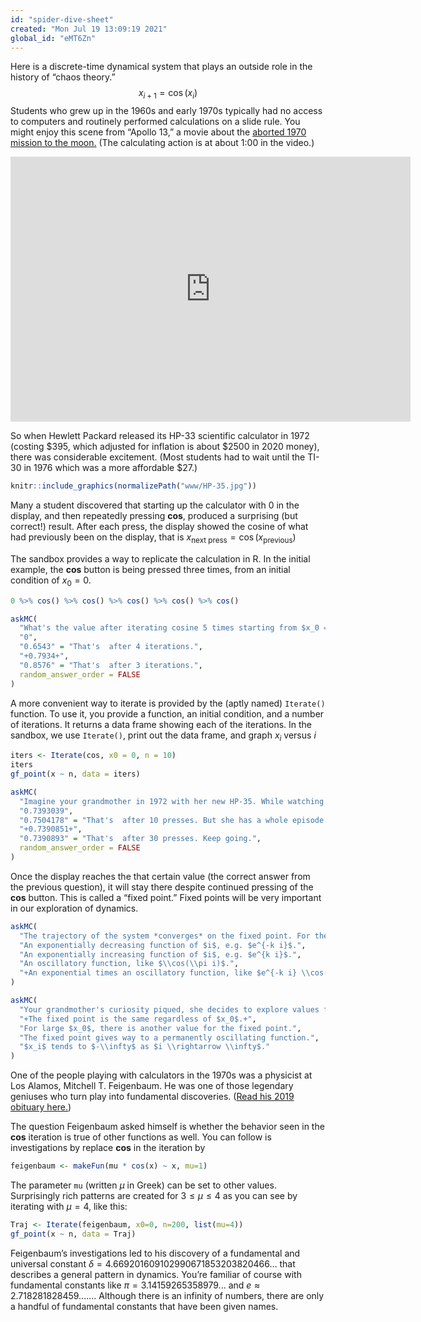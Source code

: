 ```yaml
---
id: "spider-dive-sheet"
created: "Mon Jul 19 13:09:19 2021"
global_id: "eMT6Zn"
---
```


Here is a discrete-time dynamical system that plays an outside role in the history of "chaos theory." $$x_{i+1} = \cos(x_i)$$
Students who grew up in the 1960s and early 1970s typically had no access to computers and routinely performed calculations on a slide rule. You might enjoy this scene from "Apollo 13," a movie about the [aborted 1970 mission to the moon.](https://airandspace.si.edu/explore-and-learn/topics/apollo/apollo-program/landing-missions/apollo13.cfm#:~:text=Apollo%2013%20was%20to%20be,to%20the%20Earth%20without%20landing.) (The calculating action is at about 1:00 in the video.)

<iframe src="https://player.vimeo.com/video/34664087" width="640" height="424" frameborder="0" allow="autoplay; fullscreen; picture-in-picture" allowfullscreen></iframe>

So when Hewlett Packard released its HP-33 scientific calculator in 1972 (costing $395, which adjusted for inflation is about $2500 in 2020 money), there was considerable excitement. (Most students had to wait until the TI-30 in 1976 which was a more affordable $27.)

```r
knitr::include_graphics(normalizePath("www/HP-35.jpg"))
```
Many a student discovered that starting up the calculator with 0 in the display, and then repeatedly pressing  **cos**, produced a surprising (but correct!) result. After each press, the display showed the cosine of what had previously been on the display, that is $x_\text{next press} = \cos(x_\text{previous})$

The sandbox provides a way to replicate the calculation in R. In the initial example, the **cos** button is being pressed three times, from an initial condition of $x_0 = 0$.

```r
0 %>% cos() %>% cos() %>% cos() %>% cos() %>% cos()
```

```r
askMC(
  "What's the value after iterating cosine 5 times starting from $x_0 = 0$?",
  "0",
  "0.6543" = "That's  after 4 iterations.",
  "+0.7934+",
  "0.8576" = "That's  after 3 iterations.",
  random_answer_order = FALSE
)
```

A more convenient way to iterate is provided by the (aptly named) `Iterate()` function. To use it, you provide a function, an initial condition, and a number of iterations. It returns a data frame showing each of the iterations. In the sandbox, we use `Iterate()`, print out the data frame, and graph $x_i$ versus $i$

```r
iters <- Iterate(cos, x0 = 0, n = 10)
iters
gf_point(x ~ n, data = iters)
```


```r
askMC(
  "Imagine your grandmother in 1972 with her new HP-35. While watching \"Gilligan's Island\", she presses the cosine button over and over and over. What will she end up with? (By the way, your grandmother is by no means alone in doing this.)",
  "0.7393039",
  "0.7504178" = "That's  after 10 presses. But she has a whole episode to spend pressing the **cos** button.",
  "+0.7390851+",
  "0.7390893" = "That's  after 30 presses. Keep going.",
  random_answer_order = FALSE
)
```

Once the display reaches the that certain value (the correct answer from the previous question), it will stay there despite continued pressing of the **cos** button. This is called a "fixed point." Fixed points will be very important in our exploration of dynamics.

```r
askMC(
  "The trajectory of the system *converges* on the fixed point. For the **cos** dynamical system, which of the following best describes the functional form of the convergence?",
  "An exponentially decreasing function of $i$, e.g. $e^{-k i}$.",
  "An exponentially increasing function of $i$, e.g. $e^{k i}$.",
  "An oscillatory function, like $\\cos(\\pi i)$.",
  "+An exponential times an oscillatory function, like $e^{-k i} \\cos(\\pi i)$+"
)
```

```r
askMC(
  "Your grandmother's curiosity piqued, she decides to explore values for the initial condition $x_0$ other than $x_0=0$. What did she find?",
  "+The fixed point is the same regardless of $x_0$.+",
  "For large $x_0$, there is another value for the fixed point.",
  "The fixed point gives way to a permanently oscillating function.",
  "$x_i$ tends to $-\\infty$ as $i \\rightarrow \\infty$."
)
```

One of the people playing with calculators in the 1970s was a physicist at Los Alamos, Mitchell T. Feigenbaum. He was one of those legendary geniuses who turn play into fundamental discoveries. ([Read his 2019 obituary here.](https://www.nytimes.com/2019/07/18/science/mitchell-feigenbaum-dead.html))

The question Feigenbaum asked himself is whether the behavior seen in the **cos** iteration is true of other functions as well. You can follow is investigations by replace **cos** in the iteration by 

```r
feigenbaum <- makeFun(mu * cos(x) ~ x, mu=1)
```

The parameter `mu` (written $\mu$ in Greek) can be set to other values. Surprisingly rich patterns are created for $3 \leq \mu \leq 4$ as you can see by iterating with $\mu = 4$, like this:

```r
Traj <- Iterate(feigenbaum, x0=0, n=200, list(mu=4))
gf_point(x ~ n, data = Traj)
```
Feigenbaum's investigations led to his discovery of a fundamental and universal constant $\delta = 4.669201609102990671853203820466…$ that describes a general pattern in dynamics. You're familiar of course with fundamental constants like $\pi = 3.14159265358979 ...$ and $e \approx 2.718281828459 ... ...$. Although there is an infinity of numbers, there are only a handful of fundamental constants that have been given names.
